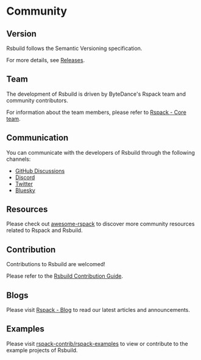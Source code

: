 # Community

## Version

Rsbuild follows the Semantic Versioning specification.

For more details, see [Releases](/community/releases/index).

## Team

The development of Rsbuild is driven by ByteDance's Rspack team and community contributors.

For information about the team members, please refer to [Rspack - Core team](https://www.rspack.dev/misc/team/core-team).

## Communication

You can communicate with the developers of Rsbuild through the following channels:

- [GitHub Discussions](https://github.com/web-infra-dev/rsbuild/discussions)
- [Discord](https://discord.com/invite/XsaKEEk4mW)
- [Twitter](https://twitter.com/rspack_dev)
- [Bluesky](https://bsky.app/profile/rspack.dev)

## Resources

Please check out [awesome-rspack](https://github.com/web-infra-dev/awesome-rspack) to discover more community resources related to Rspack and Rsbuild.

## Contribution

Contributions to Rsbuild are welcomed!

Please refer to the [Rsbuild Contribution Guide](https://github.com/web-infra-dev/rsbuild/blob/main/CONTRIBUTING.md).

## Blogs

Please visit [Rspack - Blog](https://www.rspack.dev/blog/index) to read our latest articles and announcements.

## Examples

Please visit [rspack-contrib/rspack-examples](https://github.com/rspack-contrib/rspack-examples) to view or contribute to the example projects of Rsbuild.
